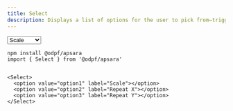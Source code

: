 ```yaml
---
title: Select
description: Displays a list of options for the user to pick from—triggered by a button.
---
```


<Preview>
  <Flex
    css={{
      flexDirection: "column",
      alignItems: "center",
      gap: "$3",
    }}
  >
  <Select>
    <option value="option1" label="Scale"></option>
    <option value="option2" label="Repeat X"></option>
    <option value="option3" label="Repeat Y"></option>
  </Select>
  </Flex>
</Preview>


```tsx outline=true
npm install @odpf/apsara
import { Select } from '@odpf/apsara'


<Select>
  <option value="option1" label="Scale"></option>
  <option value="option2" label="Repeat X"></option>
  <option value="option3" label="Repeat Y"></option>
</Select>
```
